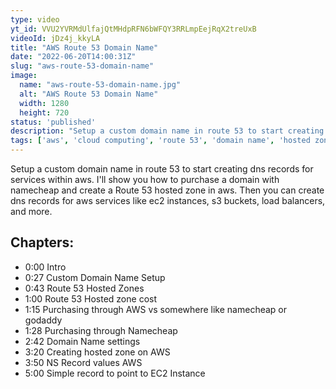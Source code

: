 ```yaml
---
type: video
yt_id: VVU2YVRMdUlfajQtMHdpRFN6bWFQY3RRLmpEejRqX2treUxB
videoId: jDz4j_kkyLA
title: "AWS Route 53 Domain Name"
date: "2022-06-20T14:00:31Z"
slug: "aws-route-53-domain-name"
image: 
  name: "aws-route-53-domain-name.jpg"
  alt: "AWS Route 53 Domain Name"
  width: 1280
  height: 720
status: 'published'
description: "Setup a custom domain name in route 53 to start creating dns records for services within aws. I'll show you how to purchase a domain with namecheap and create a Route 53 hosted zone in aws. Then you can create dns records for aws services like ec2 instances, s3 buckets, load balancers, and more."
tags: ['aws', 'cloud computing', 'route 53', 'domain name', 'hosted zone', 'dns', 'ec2', 's3', 'load balancer', 'namecheap', 'godaddy', 'aws route 53', 'aws domain name', 'aws hosted zone', 'aws dns', 'aws ec2', 'aws s3', 'aws load balancer', 'aws namecheap', 'aws godaddy', 'route 53 domain name', 'route 53 hosted zone', 'route 53 dns', 'route 53 ec2', 'route 53 s3', 'route 53 load balancer', 'route 53 namecheap', 'route 53 godaddy', 'domain name aws', 'domain name route 53', 'hosted zone aws', 'hosted zone route 53', 'dns aws', 'dns route 53', 'ec2 aws', 'ec2 route 53', 's3 aws', 's3 route 53', 'load balancer aws', 'load balancer route 53', 'namecheap aws', 'namecheap route 53', 'godaddy aws', 'godaddy route 53', 'aws route 53 domain name', 'aws route 53 hosted zone', 'aws route 53 dns', 'aws route 53 ec2', 'aws route 53 s3', 'aws route 53 load balancer', 'aws route 53 namecheap', 'aws route 53 godaddy', 'route 53 domain name aws', 'route 53 hosted zone aws', 'route 53 dns aws', 'route 53 ec2 aws', 'route 53 s3 aws', 'route 53 load balancer aws', 'route 53 namecheap aws', 'route 53 godaddy aws', 'domain name aws route 53', 'hosted zone aws route 53', 'dns aws route 53', 'ec2 aws route 53', 's3 aws route 53', 'load balancer aws route 53', 'namecheap aws route 53', 'godaddy aws route 53', 'aws route 53 domain name route 53', 'aws route 53 hosted zone route 53', 'aws route 53 dns route 53', 'aws route 53 ec2 route 53', 'aws route 53 s3 route 53', 'aws route 53 load balancer route 53']
---
```


Setup a custom domain name in route 53 to start creating dns records for services within aws. I'll show you how to purchase a domain with namecheap and create a Route 53 hosted zone in aws. Then you can create dns records for aws services like ec2 instances, s3 buckets, load balancers, and more.


## Chapters:

* 0:00​ Intro
* 0:27 Custom Domain Name Setup
* 0:43 Route 53 Hosted Zones
* 1:00 Route 53 Hosted zone cost
* 1:15 Purchasing through AWS vs somewhere like namecheap or godaddy
* 1:28 Purchasing through Namecheap
* 2:42 Domain Name settings
* 3:20 Creating hosted zone on AWS
* 3:50 NS Record values AWS
* 5:00 Simple record to point to EC2 Instance 


